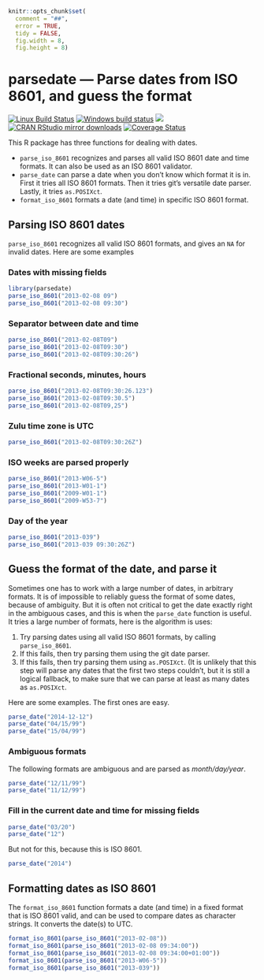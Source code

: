 ```r
knitr::opts_chunk$set(
  comment = "##",
  error = TRUE,
  tidy = FALSE,
  fig.width = 8,
  fig.height = 8)
```

# parsedate — Parse dates from ISO 8601, and guess the format

[![Linux Build Status](https://travis-ci.org/gaborcsardi/parsedate.svg?branch=master)](https://travis-ci.org/gaborcsardi/parsedate)
[![Windows build status](https://ci.appveyor.com/api/projects/status/github/gaborcsardi/parsedate?svg=true)](https://ci.appveyor.com/project/gaborcsardi/parsedate)
[![](http://www.r-pkg.org/badges/version/parsedate)](http://www.r-pkg.org/pkg/parsedate)
[![CRAN RStudio mirror downloads](http://cranlogs.r-pkg.org/badges/parsedate)](http://cran.r-project.org/web/packages/parsedate/index.html)
[![Coverage Status](https://img.shields.io/codecov/c/github/gaborcsardi/parsedate/master.svg)](https://codecov.io/github/gaborcsardi/parsedate?branch=master)

This R package has three functions for dealing with dates.

 * `parse_iso_8601` recognizes and parses all valid ISO
   8601 date and time formats. It can also be used as an ISO 8601
   validator.
 * `parse_date` can parse a date when you don't know
   which format it is in. First it tries all ISO 8601 formats.
   Then it tries git's versatile date parser. Lastly, it tries
   `as.POSIXct`.
 * `format_iso_8601` formats a date (and time) in
   specific ISO 8601 format.

## Parsing ISO 8601 dates

`parse_iso_8601` recognizes all valid ISO 8601 formats, and
gives an `NA` for invalid dates. Here are some examples

### Dates with missing fields

```r
library(parsedate)
parse_iso_8601("2013-02-08 09")
parse_iso_8601("2013-02-08 09:30")
```

### Separator between date and time

```r
parse_iso_8601("2013-02-08T09")
parse_iso_8601("2013-02-08T09:30")
parse_iso_8601("2013-02-08T09:30:26")
```

### Fractional seconds, minutes, hours

```r
parse_iso_8601("2013-02-08T09:30:26.123")
parse_iso_8601("2013-02-08T09:30.5")
parse_iso_8601("2013-02-08T09,25")
```

### Zulu time zone is UTC

```r
parse_iso_8601("2013-02-08T09:30:26Z")
```

### ISO weeks are parsed properly

```r
parse_iso_8601("2013-W06-5")
parse_iso_8601("2013-W01-1")
parse_iso_8601("2009-W01-1")
parse_iso_8601("2009-W53-7")
```

### Day of the year

```r
parse_iso_8601("2013-039")
parse_iso_8601("2013-039 09:30:26Z")
```

## Guess the format of the date, and parse it

Sometimes one has to work with a large number of dates, in arbitrary
formats. It is of impossible to reliably guess the format of some
dates, because of ambiguity. But it is often not critical to get the
date exactly right in the ambiguous cases, and this is when the
`parse_date` function is useful. It tries a large number of formats,
here is the algorithm is uses:

 1. Try parsing dates using all valid ISO 8601 formats, by
    calling `parse_iso_8601`.
 2. If this fails, then try parsing them using the git
    date parser.
 3. If this fails, then try parsing them using `as.POSIXct`.
    (It is unlikely that this step will parse any dates that the
    first two steps couldn't, but it is still a logical fallback,
    to make sure that we can parse at least as many dates as
    `as.POSIXct`.

Here are some examples. The first ones are easy.

```r
parse_date("2014-12-12")
parse_date("04/15/99")
parse_date("15/04/99")
```

### Ambiguous formats

The following formats are ambiguous and are parsed as _month/day/year_.

```r
parse_date("12/11/99")
parse_date("11/12/99")
```

### Fill in the current date and time for missing fields

```r
parse_date("03/20")
parse_date("12")
```

But not for this, because this is ISO 8601.

```r
parse_date("2014")
```

## Formatting dates as ISO 8601

The `format_iso_8601` function formats a date (and time) in a fixed format
that is ISO 8601 valid, and can be used to compare dates as character
strings. It converts the date(s) to UTC.

```r
format_iso_8601(parse_iso_8601("2013-02-08"))
format_iso_8601(parse_iso_8601("2013-02-08 09:34:00"))
format_iso_8601(parse_iso_8601("2013-02-08 09:34:00+01:00"))
format_iso_8601(parse_iso_8601("2013-W06-5"))
format_iso_8601(parse_iso_8601("2013-039"))
```

